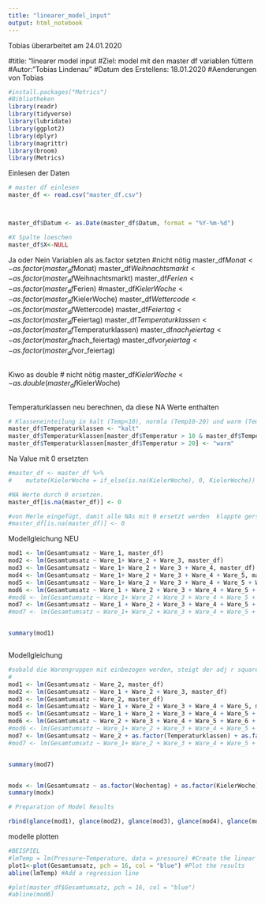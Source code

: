 ```yaml
---
title: "linearer_model_input"
output: html_notebook
---
```

Tobias
überarbeitet am 24.01.2020

#title: "linearer model input
#Ziel: model mit den master df variablen füttern
#Autor: "Tobias Lindenau"
#Datum des Erstellens: 18.01.2020
#Aenderungen von Tobias


```r
#install.packages("Metrics")
#Bibliotheken
library(readr)
library(tidyverse)
library(lubridate)
library(ggplot2)
library(dplyr)
library(magrittr)
library(broom)
library(Metrics)

```

Einlesen der Daten
```r
# master df einlesen
master_df <- read.csv("master_df.csv")



master_df$Datum <- as.Date(master_df$Datum, format = "%Y-%m-%d")

#X Spalte loeschen
master_df$X<-NULL

```

Ja oder Nein Variablen als as.factor setzten #nicht nötig
master_df$Monat<-as.factor(master_df$Monat)
master_df$Weihnachtsmarkt<-as.factor(master_df$Weihnachtsmarkt)
master_df$Ferien<-as.factor(master_df$Ferien)
#master_df$KielerWoche<-as.factor(master_df$KielerWoche)
master_df$Wettercode<-as.factor(master_df$Wettercode)
master_df$Feiertag<-as.factor(master_df$Feiertag)
master_df$Temperaturklassen<-as.factor(master_df$Temperaturklassen)
master_df$nach_feiertag<-as.factor(master_df$nach_feiertag)
master_df$vor_feiertag<-as.factor(master_df$vor_feiertag)

```r




```

Kiwo as double # nicht nötig
master_df$KielerWoche<-as.double(master_df$KielerWoche)
```r

```

Temperaturklassen neu berechnen, da diese NA Werte enthalten
```r
# Klasseneinteilung in kalt (Temp<10), normla (Temp10-20) und warm (Temp>20)
master_df$Temperaturklassen <- "kalt"
master_df$Temperaturklassen[master_df$Temperatur > 10 & master_df$Temperatur < 20] <- "normal"
master_df$Temperaturklassen[master_df$Temperatur > 20] <- "warm"

```


Na Value mit 0 ersetzten
```r
#master_df <- master_df %>%
#    mutate(KielerWoche = if_else(is.na(KielerWoche), 0, KielerWoche))

#NA Werte durch 0 ersetzen. 
master_df[is.na(master_df)] <- 0

#von Merle eingefügt, damit alle NAs mit 0 ersetzt werden  klappte gerstern aber nicht heute
#master_df[is.na(master_df)] <- 0 
```

Modellgleichung NEU
```r
mod1 <- lm(Gesamtumsatz ~ Ware_1, master_df)
mod2 <- lm(Gesamtumsatz ~ Ware_1+ Ware_2 + Ware_3, master_df)
mod3 <- lm(Gesamtumsatz ~ Ware_1+ Ware_2 + Ware_3 + Ware_4, master_df)
mod4 <- lm(Gesamtumsatz ~ Ware_1+ Ware_2 + Ware_3 + Ware_4 + Ware_5, master_df)
mod5 <- lm(Gesamtumsatz ~ Ware_1+ Ware_2 + Ware_3 + Ware_4 + Ware_5 + Ware_6, master_df)
mod6 <- lm(Gesamtumsatz ~ Ware_1 + Ware_2 + Ware_3 + Ware_4 + Ware_5 + Ware_6 + as.factor(Temperaturklassen), master_df) #76% Testsieger
#mod6 <- lm(Gesamtumsatz ~ Ware_1+ Ware_2 + Ware_3 + Ware_4 + Ware_5 + Ware_6 + Wochentag, master_df) #sehr kleine Verbesserung
mod7 <- lm(Gesamtumsatz ~ Ware_1 + Ware_2 + Ware_3 + Ware_4 + Ware_5 + Ware_6 + as.factor(Temperaturklassen), master_df) 
#mod7 <- lm(Gesamtumsatz ~ Ware_1+ Ware_2 + Ware_3 + Ware_4 + Ware_5 + Ware_6 + Wochentag + Ferien, master_df) #Sehr kleine Verschlechterung


summary(mod1)



```

Modellgleichung 

```r
#sobald die Warengruppen mit einbezogen werden, steigt der adj r squared auf 99 oder 100
#
mod1 <- lm(Gesamtumsatz ~ Ware_2, master_df)
mod2 <- lm(Gesamtumsatz ~ Ware_1 + Ware_2 + Ware_3, master_df)
mod3 <- lm(Gesamtumsatz ~ Ware_2, master_df)
mod4 <- lm(Gesamtumsatz ~ Ware_1 + Ware_2 + Ware_3 + Ware_4 + Ware_5, master_df)
mod5 <- lm(Gesamtumsatz ~ Ware_1 + Ware_2 + Ware_3 + Ware_4 + Ware_5 + Ware_6, master_df)
mod6 <- lm(Gesamtumsatz ~ Ware_2 + Ware_3 + Ware_4 + Ware_5 + Ware_6 + as.factor(Temperaturklassen) + as.factor(vor_feiertag) + as.factor(Feiertag) + as.factor(Wochentag), master_df) 
#mod6 <- lm(Gesamtumsatz ~ Ware_1+ Ware_2 + Ware_3 + Ware_4 + Ware_5 + Ware_6 + Wochentag, master_df) #sehr kleine Verbesserung
mod7 <- lm(Gesamtumsatz ~ Ware_2 + as.factor(Temperaturklassen) + as.factor(vor_feiertag) + as.factor(Feiertag) + as.factor(Wochentag), master_df)
#mod7 <- lm(Gesamtumsatz ~ Ware_1+ Ware_2 + Ware_3 + Ware_4 + Ware_5 + Ware_6 + Wochentag + Ferien, master_df) #Sehr kleine Verschlechterung


summary(mod7)



```

```r
modx <- lm(Gesamtumsatz ~ as.factor(Wochentag) + as.factor(KielerWoche) + Ware_1 + Ware_2 + Ware_3 + Ware_4 + Ware_5 + Ware_6, master_df)
summary(modx)
```


```r
# Preparation of Model Results

rbind(glance(mod1), glance(mod2), glance(mod3), glance(mod4), glance(mod5), glance(mod6), glance(mod7))
```


modelle plotten
```r


#BEISPIEL
#lmTemp = lm(Pressure~Temperature, data = pressure) #Create the linear regression
plot1<-plot(Gesamtumsatz, pch = 16, col = "blue") #Plot the results
abline(lmTemp) #Add a regression line

#plot(master_df$Gesamtumsatz, pch = 16, col = "blue")
#abline(mod6)
```
